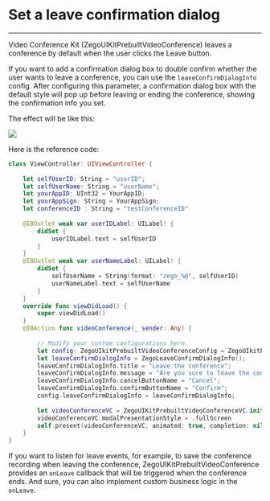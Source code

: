 # Set a leave confirmation dialog

- - -

Video Conference Kit (ZegoUIKitPrebuiltVideoConference) leaves a conference by default when the user clicks the Leave button.

If you want to add a confirmation dialog box to double confirm whether the user wants to leave a conference, you can use the `leaveConfirmDialogInfo` config. After configuring this parameter, a confirmation dialog box with the default style will pop up before leaving or ending the conference, showing the confirmation info you set.

The effect will be like this:

<Frame width="200" height="auto" >
  <img src="https://storage.zego.im/sdk-doc/Pics/ZegoUIKit/conference/leave.gif" />
</Frame>

Here is the reference code:

```swift {27-32}
class ViewController: UIViewController {
    
    let selfUserID: String = "userID";
    let selfUserName: String = "userName";
    let yourAppID: UInt32 = YourAppID;
    let yourAppSign: String = YourAppSign;
    let conferenceID : String = "testConferenceID"
    
    @IBOutlet weak var userIDLabel: UILabel! {
        didSet {
            userIDLabel.text = selfUserID
        }
    }
    @IBOutlet weak var userNameLabel: UILabel! {
        didSet {
            selfUserName = String(format: "zego_%@", selfUserID)
            userNameLabel.text = selfUserName
        }
    }
    override func viewDidLoad() {
        super.viewDidLoad()
    }
    @IBAction func videoConference(_ sender: Any) {
        
        // Modify your custom configurations here.
        let config: ZegoUIkitPrebuiltVideoConferenceConfig = ZegoUIkitPrebuiltVideoConferenceConfig()
        let leaveConfirmDialogInfo = ZegoLeaveConfirmDialogInfo();
        leaveConfirmDialogInfo.title = "Leave the conference";
        leaveConfirmDialogInfo.message = "Are you sure to leave the conference?";
        leaveConfirmDialogInfo.cancelButtonName = "Cancel";
        leaveConfirmDialogInfo.confirmButtonName = "Confirm";
        config.leaveConfirmDialogInfo = leaveConfirmDialogInfo;
        
        let videoConferenceVC = ZegoUIKitPrebuiltVideoConferenceVC.init(yourAppID, appSign: yourAppSign, userID: selfUserID, userName: self.selfUserName ?? "", conferenceID: conferenceID, config: config)
        videoConferenceVC.modalPresentationStyle = .fullScreen
        self.present(videoConferenceVC, animated: true, completion: nil)
    }
}
```

If you want to listen for leave events, for example, to save the conference recording when leaving the conference, ZegoUIKitPrebuiltVideoConference provides an `onLeave` callback that will be triggered when the conference ends. And sure, you can also implement custom business logic in the `onLeave`.
